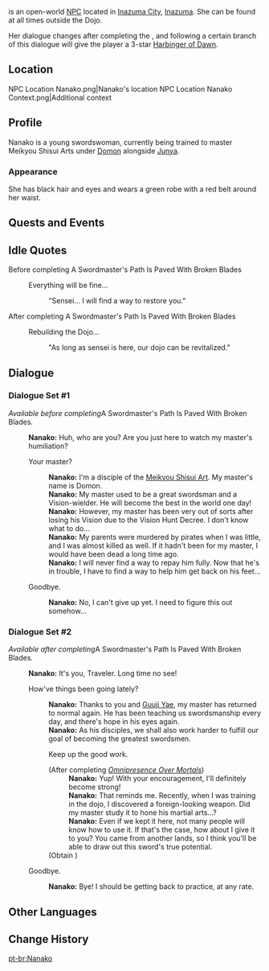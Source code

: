 {{Character Infobox
|type             = Open-World NPC
|image            = NPC Nanako.png
|realname         = 
|region           = Inazuma
|location         = Inazuma
|affiliation      = Meikyou Shisui Art
|title            = 

|ancestry         = <!-- Clan/family -->
|father           = 
|mother           = 
|spouse           = 
|sibling          = 
|child            = 
|relative         = 

|voiceEN          = 
|voiceCN          = 
|voiceJP          = 
|dialoguereward   = {{card|Harbinger of Dawn|1}}
}}
{{Lang|'''Nanako'''|ja=菜々子|ja_rm=Nanako}} is an open-world [[NPC]] located in [[Inazuma City]], [[Inazuma]]. She can be found at all times outside the Dojo.

Her dialogue changes after completing the {{Quest|A Swordmaster's Path Is Paved With Broken Blades}}, and following a certain branch of this dialogue will give the player a 3-star [[Harbinger of Dawn]].

==Location==
<gallery>
NPC Location Nanako.png|Nanako's location
NPC Location Nanako Context.png|Additional context
</gallery>

==Profile==
<!-- detailed story/lore information goes here -->
Nanako is a young swordswoman, currently being trained to master Meikyou Shisui Arts under [[Domon]] alongside [[Junya]].

===Appearance===
She has black hair and eyes and wears a green robe with a red belt around her waist.

==Quests and Events==
{{Quests and Events}}

==Idle Quotes==
;Before completing A Swordmaster's Path Is Paved With Broken Blades
{{Dialogue Start}}
: {{DIcon|Idle}} Everything will be fine...
:: {{A|VO Nanako 01.ogg}} "Sensei... I will find a way to restore you."
{{Dialogue End}}

;After completing A Swordmaster's Path Is Paved With Broken Blades
{{Dialogue Start}}
: {{DIcon|Idle}} Rebuilding the Dojo...
:: {{A|VO Nanako 02.ogg}} "As long as sensei is here, our dojo can be revitalized."
{{Dialogue End}}

==Dialogue==
===Dialogue Set #1===
''Available before completing ''A Swordmaster's Path Is Paved With Broken Blades''.''
{{Dialogue Start}}
:'''Nanako:''' Huh, who are you? Are you just here to watch my master's humiliation?
:{{DIcon}} Your master?
::'''Nanako:''' I'm a disciple of the [[Meikyou Shisui Art]]. My master's name is Domon.
::'''Nanako:''' My master used to be a great swordsman and a Vision-wielder. He will become the best in the world one day!
::'''Nanako:''' However, my master has been very out of sorts after losing his Vision due to the Vision Hunt Decree. I don't know what to do...
::'''Nanako:''' My parents were murdered by pirates when I was little, and I was almost killed as well. If it hadn't been for my master, I would have been dead a long time ago.
::'''Nanako:''' I will never find a way to repay him fully. Now that he's in trouble, I have to find a way to help him get back on his feet...
:{{DIcon}} Goodbye.
::'''Nanako:''' No, I can't give up yet. I need to figure this out somehow...
{{Dialogue End}}

===Dialogue Set #2===
''Available after completing ''A Swordmaster's Path Is Paved With Broken Blades''.''
{{Dialogue Start}}
:'''Nanako:''' It's you, Traveler. Long time no see!
:{{DIcon}} How've things been going lately?
::'''Nanako:''' Thanks to you and [[Guuji Yae]], my master has returned to normal again. He has been teaching us swordsmanship every day, and there's hope in his eyes again.
::'''Nanako:''' As his disciples, we shall also work harder to fulfill our goal of becoming the greatest swordsmen.
::{{DIcon|Reward}} Keep up the good work.
::;(After completing ''[[Omnipresence Over Mortals]]''){{verify}}<!--This isn't available immediately after completing "A Swordmaster's Path Is Paved With Broken Blades". It becomes available after completing "Omnipresence Over Mortals". However, the trigger can probably be earlier--> 
:::'''Nanako:''' Yup! With your encouragement, I'll definitely become strong!
:::'''Nanako:''' That reminds me. Recently, when I was training in the dojo, I discovered a foreign-looking weapon. Did my master study it to hone his martial arts...?
:::'''Nanako:''' Even if we kept it here, not many people will know how to use it. If that's the case, how about I give it to you? You came from another lands, so I think you'll be able to draw out this sword's true potential.
::;(Obtain {{Item|Harbinger of Dawn|20|x=1|type=Weapon}})
:{{DIcon}} Goodbye.
::'''Nanako:''' Bye! I should be getting back to practice, at any rate.
{{Dialogue End}}

==Other Languages==
{{Other Languages
|default_hidden = 1
|en      = Nanako
|zhs     = 菜菜子
|zhs_rm  = Càicàizǐ
|zht     = 菜菜子
|zht_rm  = Càicàizǐ
|ja      = 菜々子
|ja_rm   = Nanako
|ko      = 나나코
|es      = Nanako
|fr      = Nanako
|ru      = Нанако
|th      = Nanako
|vi      = Nanako
|de      = Nanako
|id      = Nanako
|pt      = Nanako
|tr      = Nanako
|it      = Nanako
}}

==Change History==
{{Change History|2.0}}

[[pt-br:Nanako]]